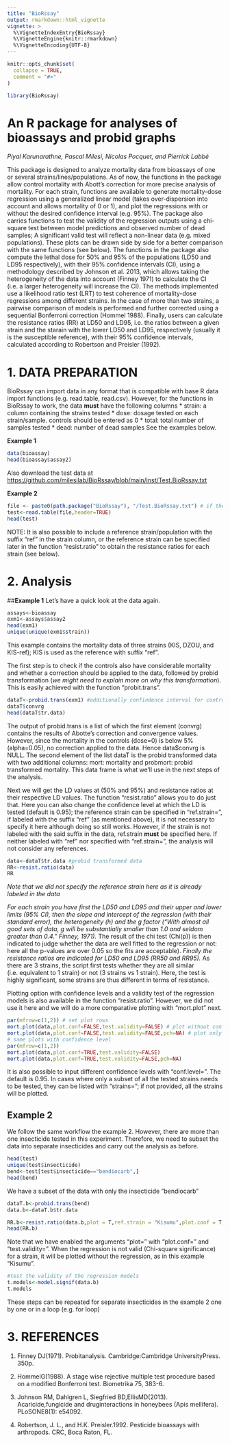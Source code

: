 ```yaml
---
title: "BioRssay"
output: rmarkdown::html_vignette
vignette: >
  %\VignetteIndexEntry{BioRssay}
  %\VignetteEngine{knitr::rmarkdown}
  %\VignetteEncoding{UTF-8}
---
```


```r
knitr::opts_chunk$set(
  collapse = TRUE,
  comment = "#>"
)
```

```r
library(BioRssay)
```

# **An R package for analyses of bioassays and probid graphs**
*Piyal Karunarathne, Pascal Milesi, Nicolas Pocquet, and Pierrick Labbé*


This package is designed to analyze mortality data from bioassays of one or several strains/lines/populations.
As of now, the functions in the package allow control mortality with Abott's correction for more precise analysis of mortality. For each strain, functions are available to generate mortality-dose regression using a generalized linear model (takes over-dispersion into account and allows mortality of 0 or 1), and plot the regressions with or without the desired confidence interval (e.g. 95%).
The package also carries functions to test the validity of the regression outputs using a chi-square test between model predictions and observed number of dead samples; A significant valid test will reflect a non-linear data (e.g. mixed populations). These plots can be drawn side by side for a better comparison with the same functions (see below).
The functions in the package also compute the lethal dose for 50% and 95% of the populations (LD50 and LD95 respectively), with their 95% confidence intervals (CI), using a methodology described by Johnson et al. 2013, which allows taking the heterogeneity of the data into account (Finney 1971) to calculate the CI (i.e. a larger heterogeneity will increase the CI).
The methods implemented use a likelihood ratio test (LRT) to test coherence of mortality-dose regressions among different strains. In the case of more than two strains, a pairwise comparison of models is performed and further corrected using a sequential Bonferroni correction (Hommel 1988).
Finally, users can calculate the resistance ratios (RR) at LD50 and LD95, i.e. the ratios between a given strain and the starain with the lower LD50 and LD95, respectively (usually it is the susceptible reference), with their 95% confidence intervals, calculated according to Robertson and Preisler (1992).

# 1. **DATA PREPARATION**
BioRssay can import data in any format that is compatible with base R data import functions (e.g. read.table, read.csv). However, for the functions in BioRssay to work, the data **must** have the following columns
        * strain: a column containing the strains tested
        * dose: dosage tested on each strain/sample. controls should be entered as 0
        * total: total number of samples tested
        * dead: number of dead samples
See the examples below.

**Example 1**
```r
data(bioassay)
head(bioassay$assay2)
```
Also download the test data at <https://github.com/milesilab/BioRssay/blob/main/inst/Test.BioRssay.txt>

**Example 2**
```r
file <- paste0(path.package("BioRssay"), "/Test.BioRssay.txt") # if the download doesn't work
test<-read.table(file,header=TRUE)
head(test)
```
NOTE: It is also possible to include a reference strain/population with the suffix "ref" in the strain column, or the reference strain can be specified later in the function "resist.ratio" to obtain the resistance ratios for each strain (see below).

# 2. **Analysis**

##**Example 1**
Let's have a quick look at the data again.
```r
assays<-bioassay
exm1<-assays$assay2
head(exm1)
unique(unique(exm1$strain))
```
This example contains the mortality data of three strains (KIS, DZOU, and KIS-ref); KIS is used as the reference with suffix "ref". 

The first step is to check if the controls also have considerable mortality and whether a correction should be applied to the data, followed by probid transformation (*we might need to explain more on why this transformation*). This is easily achieved with the function "probit.trans".
```r
dataT<-probid.trans(exm1) #additionally confindence interval for controls' mortality can be set as desired with "conf="; default is 0.05.
dataT$convrg
head(dataT$tr.data)

```
The output of probid.trans is a list of which the first element (convrg) contains the results of Abotte's correction and convergence values. However, since the mortality in the controls (dose=0) is below 5% (alpha=0.05), no correction applied to the data. Hence data$convrg is NULL. The second element of the list dataT is the probid transformed data with two additional columns: mort: mortality and probmort: probid transformed mortality. This data frame is what we'll use in the next steps of the analysis.

Next we will get the LD values at (50% and 95%) and resistance ratios at their respective LD values. The function "resist.ratio" allows you to do just that. Here you can also change the confidence level at which the LD is tested (default is 0.95); the reference strain can be specified in "ref.strain=", if labeled with the suffix "ref" (as mentioned above), it is not necessary to specify it here although doing so still works. However, if the strain is not labeled with the said suffix in the data, ref.strain **must** be specified here. If neither labeled with "ref" nor specified with "ref.strain=", the analysis will not consider any references.

```r
data<-dataT$tr.data #probid transformed data
RR<-resist.ratio(data)
RR
```
*Note that we did not specify the reference strain here as it is already labeled in the data*

  *For each strain you have first the LD50 and LD95 and their upper and lower limits (95% CI), then the slope and intercept of the regression (with their standard error), the heterogeneity (h) and the g factor ("With almost all good sets of data, g will be substantially smaller than 1.0 and seldom greater than 0.4." Finney, 1971).
  *The result of the chi test (Chi(p)) is then indicated to judge whether the data are well fitted to the regression or not: here all the p-values are over 0.05 so the fits are acceptable).
  *Finally the resistance ratios are indicated for LD50 and LD95 (RR50 and RR95).
  *As there are 3 strains, the script first tests whether they are all similar (i.e. equivalent to 1 strain) or not (3 strains vs 1 strain). Here, the test is highly significant, some strains are thus different in terms of resistance.

Plotting option with confidence levels and a validity test of the regression models is also available in the function "resist.ratio". However, we did not use it here and we will do a more comparative plotting with "mort.plot" next.


```r
par(mfrow=c(1,2)) # set plot rows
mort.plot(data,plot.conf=FALSE,test.validity=FALSE) # plot without confidence intervals and test of validity of the model
mort.plot(data,plot.conf=FALSE,test.validity=FALSE,pch=NA) # plot only the regression lines
# same plots with confidence level
par(mfrow=c(1,2))
mort.plot(data,plot.conf=TRUE,test.validity=FALSE)
mort.plot(data,plot.conf=TRUE,test.validity=FALSE,pch=NA)
```
It is also possible to input different confidence levels with "conf.level=". The default is 0.95. In cases where only a subset of all the tested strains needs to be tested, they can be listed with "strains="; if not provided, all the strains will be plotted.


## **Example 2**
We follow the same workflow the example 2. However, there are more than one insecticide tested in this experiment. Therefore, we need to subset the data into separate insecticides and carry out the analysis as before.

```r
head(test)
unique(test$insecticide)
bend<-test[test$insecticide=="bendiocarb",]
head(bend)
```
We have a subset of the data with only the insecticide "bendiocarb"

```r
dataT.b<-probid.trans(bend)
data.b<-dataT.b$tr.data

RR.b<-resist.ratio(data.b,plot = T,ref.strain = "Kisumu",plot.conf = T, test.validity = T)
head(RR.b)
```
Note that we have enabled the arguments "plot=" with "plot.conf=" and "test.validity=". When the regression is not valid (Chi-square significance) for a strain, it will be plotted without the regression, as in this example "Kisumu".

```r
#test the validity of the regression models
t.models<-model.signif(data.b)
t.models
```

These steps can be repeated for separate insecticides in the example 2 one by one or in a loop (e.g. for loop)


# 3. **REFERENCES**
  1. Finney DJ(1971). Probitanalysis. Cambridge:Cambridge UniversityPress. 350p.
  
  1. HommelG(1988). A stage wise rejective multiple test procedure based on a modified Bonferroni test. Biometrika 75, 383-6.
  
  1. Johnson RM, Dahlgren L, Siegfried BD,EllisMD(2013). Acaricide,fungicide and druginteractions in honeybees (Apis mellifera). PLoSONE8(1): e54092.
  
  1. Robertson, J. L., and H.K. Preisler.1992. Pesticide bioassays with arthropods. CRC, Boca Raton, FL.











